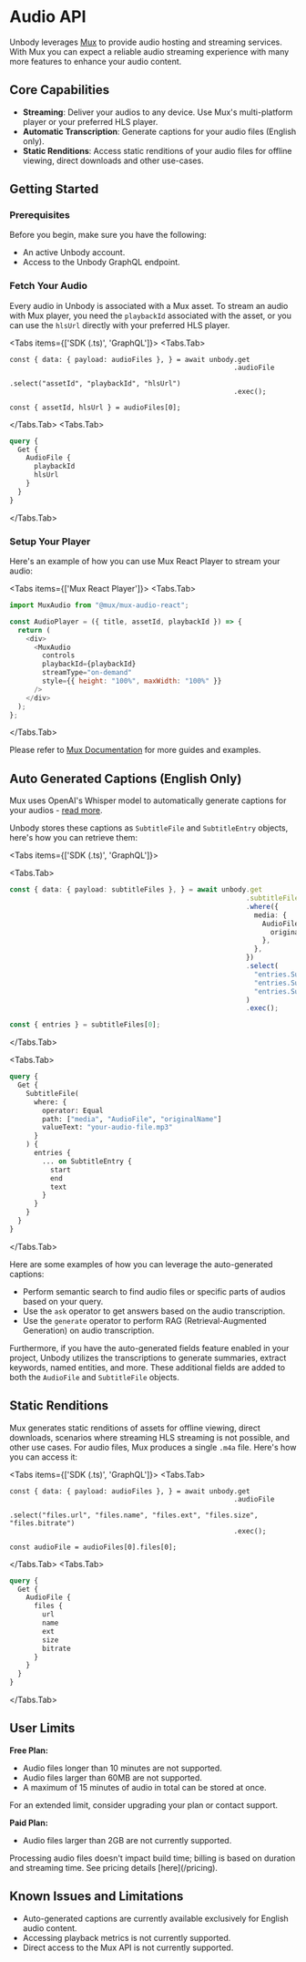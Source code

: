 
# Audio API

Unbody leverages [Mux](https://mux.com/) to provide audio hosting and streaming services. With Mux you can expect a reliable audio streaming experience with many more features to enhance your audio content.

## Core Capabilities

- **Streaming**: Deliver your audios to any device. Use Mux's multi-platform player or your preferred HLS player.
- **Automatic Transcription**: Generate captions for your audio files (English only).
- **Static Renditions**: Access static renditions of your audio files for offline viewing, direct downloads and other use-cases.

## Getting Started

### Prerequisites

Before you begin, make sure you have the following:

- An active Unbody account.
- Access to the Unbody GraphQL endpoint.

### Fetch Your Audio

Every audio in Unbody is associated with a Mux asset. To stream an audio with Mux player, you need the `playbackId` associated with the asset, or you can use the `hlsUrl` directly with your preferred HLS player.

<Tabs items={['SDK (.ts)', 'GraphQL']}>
<Tabs.Tab>

```tsx
const { data: { payload: audioFiles }, } = await unbody.get
                                                       .audioFile
                                                       .select("assetId", "playbackId", "hlsUrl")
                                                       .exec();

const { assetId, hlsUrl } = audioFiles[0];
```

</Tabs.Tab>
<Tabs.Tab>

```graphql
query {
  Get {
    AudioFile {
      playbackId
      hlsUrl
    }
  }
}
```

</Tabs.Tab>
</Tabs>

### Setup Your Player

Here's an example of how you can use Mux React Player to stream your audio:

<Tabs items={['Mux React Player']}>
<Tabs.Tab>

```js
import MuxAudio from "@mux/mux-audio-react";

const AudioPlayer = ({ title, assetId, playbackId }) => {
  return (
    <div>
      <MuxAudio
        controls
        playbackId={playbackId}
        streamType="on-demand"
        style={{ height: "100%", maxWidth: "100%" }}
      />
    </div>
  );
};
```

</Tabs.Tab>
</Tabs>

Please refer to [Mux Documentation](https://docs.mux.com/guides/play-your-videos) for more guides and examples.

## Auto Generated Captions (English Only)

Mux uses OpenAI's Whisper model to automatically generate captions for your audios - [read more](https://docs.mux.com/guides/add-autogenerated-captions-and-use-transcripts).

Unbody stores these captions as `SubtitleFile` and `SubtitleEntry` objects, here's how you can retrieve them:

<Tabs items={['SDK (.ts)', 'GraphQL']}>

<Tabs.Tab>

```ts
const { data: { payload: subtitleFiles }, } = await unbody.get
                                                          .subtitleFile
                                                          .where({
                                                            media: {
                                                              AudioFile: {
                                                                originalName: "your-audio-file.mp3",
                                                              },
                                                            },
                                                          })
                                                          .select(
                                                            "entries.SubtitleEntry.start",
                                                            "entries.SubtitleEntry.end",
                                                            "entries.SubtitleEntry.text"
                                                          )
                                                          .exec();

const { entries } = subtitleFiles[0];
```

</Tabs.Tab>

<Tabs.Tab>

```graphql
query {
  Get {
    SubtitleFile(
      where: {
        operator: Equal
        path: ["media", "AudioFile", "originalName"]
        valueText: "your-audio-file.mp3"
      }
    ) {
      entries {
        ... on SubtitleEntry {
          start
          end
          text
        }
      }
    }
  }
}
```

</Tabs.Tab>

</Tabs>

Here are some examples of how you can leverage the auto-generated captions:

- Perform semantic search to find audio files or specific parts of audios based on your query.
- Use the `ask` operator to get answers based on the audio transcription.
- Use the `generate` operator to perform RAG (Retrieval-Augmented Generation) on audio transcription.

Furthermore, if you have the auto-generated fields feature enabled in your project, Unbody utilizes the transcriptions to generate summaries, extract keywords, named entities, and more. These additional fields are added to both the `AudioFile` and `SubtitleFile` objects.

## Static Renditions 

Mux generates static renditions of assets for offline viewing, direct downloads, scenarios where streaming HLS streaming is not possible, and other use cases. For audio files, Mux produces a single `.m4a` file. Here's how you can access it:

<Tabs items={['SDK (.ts)', 'GraphQL']}>
<Tabs.Tab>

```tsx
const { data: { payload: audioFiles }, } = await unbody.get
                                                       .audioFile
                                                       .select("files.url", "files.name", "files.ext", "files.size", "files.bitrate")
                                                       .exec();

const audioFile = audioFiles[0].files[0];
```

</Tabs.Tab>
<Tabs.Tab>

```graphql
query {
  Get {
    AudioFile {
      files {
        url
        name
        ext
        size
        bitrate
      }
    }
  }
}
```

</Tabs.Tab>
</Tabs>


## User Limits 

**Free Plan:**
- Audio files longer than 10 minutes are not supported.
- Audio files larger than 60MB are not supported.
- A maximum of 15 minutes of audio in total can be stored at once.

For an extended limit, consider upgrading your plan or contact support.

**Paid Plan:**
- Audio files larger than 2GB are not currently supported.


<Callout type="info">
  Processing audio files doesn't impact build time; billing is based on duration and streaming time. See pricing details [here](/pricing).
</Callout>

## Known Issues and Limitations

- Auto-generated captions are currently available exclusively for English audio content.
- Accessing playback metrics is not currently supported.
- Direct access to the Mux API is not currently supported.

